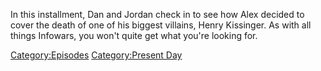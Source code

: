 {{DEFAULTSORT:
    #_EPISODE_0874:November 30, 2023
}}{{Episode
    | title           = November 30, 2023
    | caption         = Listen to this episode on [https://knowledgefight.libsyn.com/874-november-30-2023 Libsyn] [None Spotify], Read the [[Transcript/874: November 30, 2023|Unofficial Transcript]]
    | episodeNumber   = 874
    | length          = 01:40:50
    | airDate         = December 4, 2023
    | coverageDate    = November 30, 2023
    | episodeType     = [[:Category:Present Day|Present Day]]
    | appearance      = [[Donald Trump]], [[Henry Kissinger]], [[Roger Stone]], [[George H W Bush]], [[Richard Nixon]]
    | previousEpisode = [[873: March 24, 2004]]
    | nextEpisode     = [[875: The Most Important Man In The World]]
}}

{{Stub}}

In this installment, Dan and Jordan check in to see how Alex decided to cover the death of one of his biggest villains, Henry Kissinger.  As with all things Infowars, you won't quite get what you're looking for.

[[Category:Episodes]]
[[Category:Present Day]]
